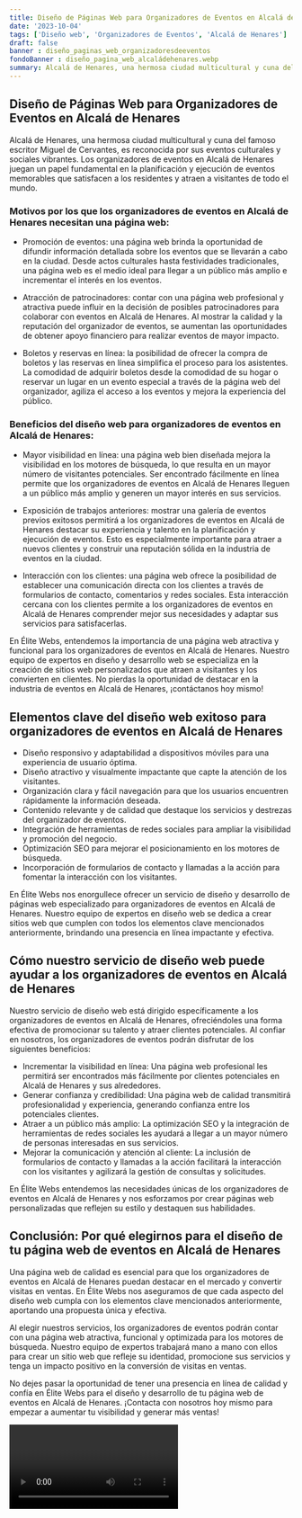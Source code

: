 ```yaml
---
title: Diseño de Páginas Web para Organizadores de Eventos en Alcalá de Henares
date: '2023-10-04'
tags: ['Diseño web', 'Organizadores de Eventos', 'Alcalá de Henares']
draft: false
banner : diseño_paginas_web_organizadoresdeeventos
fondoBanner : diseño_pagina_web_alcaládehenares.webp
summary: Alcalá de Henares, una hermosa ciudad multicultural y cuna del famoso escritor Miguel de Cervantes, es reconocida por sus eventos culturales y sociales vibrantes. Los organizadores de eventos en Alcalá de Henares juegan un papel fundamental en la planificación y ejecución de eventos memorables que satisfacen a los residentes y atraen a visitantes de todo el mundo.
---
```


## Diseño de Páginas Web para Organizadores de Eventos en Alcalá de Henares

Alcalá de Henares, una hermosa ciudad multicultural y cuna del famoso escritor Miguel de Cervantes, es reconocida por sus eventos culturales y sociales vibrantes. Los organizadores de eventos en Alcalá de Henares juegan un papel fundamental en la planificación y ejecución de eventos memorables que satisfacen a los residentes y atraen a visitantes de todo el mundo.

### Motivos por los que los organizadores de eventos en Alcalá de Henares necesitan una página web:

- Promoción de eventos: una página web brinda la oportunidad de difundir información detallada sobre los eventos que se llevarán a cabo en la ciudad. Desde actos culturales hasta festividades tradicionales, una página web es el medio ideal para llegar a un público más amplio e incrementar el interés en los eventos.

- Atracción de patrocinadores: contar con una página web profesional y atractiva puede influir en la decisión de posibles patrocinadores para colaborar con eventos en Alcalá de Henares. Al mostrar la calidad y la reputación del organizador de eventos, se aumentan las oportunidades de obtener apoyo financiero para realizar eventos de mayor impacto.

- Boletos y reservas en línea: la posibilidad de ofrecer la compra de boletos y las reservas en línea simplifica el proceso para los asistentes. La comodidad de adquirir boletos desde la comodidad de su hogar o reservar un lugar en un evento especial a través de la página web del organizador, agiliza el acceso a los eventos y mejora la experiencia del público.

### Beneficios del diseño web para organizadores de eventos en Alcalá de Henares:

- Mayor visibilidad en línea: una página web bien diseñada mejora la visibilidad en los motores de búsqueda, lo que resulta en un mayor número de visitantes potenciales. Ser encontrado fácilmente en línea permite que los organizadores de eventos en Alcalá de Henares lleguen a un público más amplio y generen un mayor interés en sus servicios.

- Exposición de trabajos anteriores: mostrar una galería de eventos previos exitosos permitirá a los organizadores de eventos en Alcalá de Henares destacar su experiencia y talento en la planificación y ejecución de eventos. Esto es especialmente importante para atraer a nuevos clientes y construir una reputación sólida en la industria de eventos en la ciudad.

- Interacción con los clientes: una página web ofrece la posibilidad de establecer una comunicación directa con los clientes a través de formularios de contacto, comentarios y redes sociales. Esta interacción cercana con los clientes permite a los organizadores de eventos en Alcalá de Henares comprender mejor sus necesidades y adaptar sus servicios para satisfacerlas.

En Élite Webs, entendemos la importancia de una página web atractiva y funcional para los organizadores de eventos en Alcalá de Henares. Nuestro equipo de expertos en diseño y desarrollo web se especializa en la creación de sitios web personalizados que atraen a visitantes y los convierten en clientes. No pierdas la oportunidad de destacar en la industria de eventos en Alcalá de Henares, ¡contáctanos hoy mismo!

<GifSeo />

<Cta />

## Elementos clave del diseño web exitoso para organizadores de eventos en Alcalá de Henares

- Diseño responsivo y adaptabilidad a dispositivos móviles para una experiencia de usuario óptima.
- Diseño atractivo y visualmente impactante que capte la atención de los visitantes.
- Organización clara y fácil navegación para que los usuarios encuentren rápidamente la información deseada.
- Contenido relevante y de calidad que destaque los servicios y destrezas del organizador de eventos.
- Integración de herramientas de redes sociales para ampliar la visibilidad y promoción del negocio.
- Optimización SEO para mejorar el posicionamiento en los motores de búsqueda.
- Incorporación de formularios de contacto y llamadas a la acción para fomentar la interacción con los visitantes.

En Élite Webs nos enorgullece ofrecer un servicio de diseño y desarrollo de páginas web especializado para organizadores de eventos en Alcalá de Henares. Nuestro equipo de expertos en diseño web se dedica a crear sitios web que cumplen con todos los elementos clave mencionados anteriormente, brindando una presencia en línea impactante y efectiva.

## Cómo nuestro servicio de diseño web puede ayudar a los organizadores de eventos en Alcalá de Henares

Nuestro servicio de diseño web está dirigido específicamente a los organizadores de eventos en Alcalá de Henares, ofreciéndoles una forma efectiva de promocionar su talento y atraer clientes potenciales. Al confiar en nosotros, los organizadores de eventos podrán disfrutar de los siguientes beneficios:

- Incrementar la visibilidad en línea: Una página web profesional les permitirá ser encontrados más fácilmente por clientes potenciales en Alcalá de Henares y sus alrededores.
- Generar confianza y credibilidad: Una página web de calidad transmitirá profesionalidad y experiencia, generando confianza entre los potenciales clientes.
- Atraer a un público más amplio: La optimización SEO y la integración de herramientas de redes sociales les ayudará a llegar a un mayor número de personas interesadas en sus servicios.
- Mejorar la comunicación y atención al cliente: La inclusión de formularios de contacto y llamadas a la acción facilitará la interacción con los visitantes y agilizará la gestión de consultas y solicitudes.

En Élite Webs entendemos las necesidades únicas de los organizadores de eventos en Alcalá de Henares y nos esforzamos por crear páginas web personalizadas que reflejen su estilo y destaquen sus habilidades.

## Conclusión: Por qué elegirnos para el diseño de tu página web de eventos en Alcalá de Henares

Una página web de calidad es esencial para que los organizadores de eventos en Alcalá de Henares puedan destacar en el mercado y convertir visitas en ventas. En Élite Webs nos aseguramos de que cada aspecto del diseño web cumpla con los elementos clave mencionados anteriormente, aportando una propuesta única y efectiva.

Al elegir nuestros servicios, los organizadores de eventos podrán contar con una página web atractiva, funcional y optimizada para los motores de búsqueda. Nuestro equipo de expertos trabajará mano a mano con ellos para crear un sitio web que refleje su identidad, promocione sus servicios y tenga un impacto positivo en la conversión de visitas en ventas.

No dejes pasar la oportunidad de tener una presencia en línea de calidad y confía en Élite Webs para el diseño y desarrollo de tu página web de eventos en Alcalá de Henares. ¡Contacta con nosotros hoy mismo para empezar a aumentar tu visibilidad y generar más ventas!

<Video />

<CtaBot job='Organizadores de Eventos' city='Alcalá de Henares'/>

<Gmaps query='Alcalá de Henares+españa+maps' />
